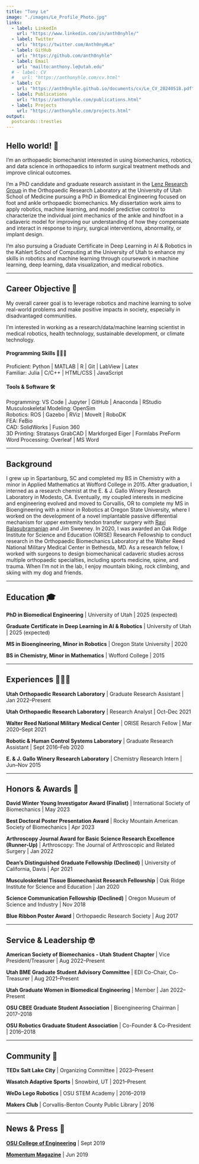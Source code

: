 ```yaml
---
title: "Tony Le"
image: "./images/Le_Profile_Photo.jpg"
links:
  - label: LinkedIn
    url: "https://www.linkedin.com/in/anth0nyhle/"
  - label: Twitter
    url: "https://twitter.com/Anth0nyHLe"
  - label: GitHub
    url: "https://github.com/anth0nyhle"
  - label: Email
    url: "mailto:anthony.le@utah.edu"
  # - label: CV
  #   url: "https://anthonyhle.com/cv.html"
  - label: CV
    url: "https://anth0nyhle.github.io/documents/cv/Le_CV_20240518.pdf"
  - label: Publications
    url: "https://anthonyhle.com/publications.html"
  - label: Projects
    url: "https://anthonyhle.com/projects.html"
output:
  postcards::trestles
---
```

 
## Hello world! 👋

I'm an orthopaedic biomechanist interested in using biomechanics, robotics, and data science in orthopaedics to inform surgical treatment methods and improve clinical outcomes.

<!-- I'm passionate about solving real world problems in medicine and sustainable development through engineering! -->

I'm a PhD candidate and graduate research assistant in the [Lenz Research Group](https://medicine.utah.edu/orthopaedics/research/labs/harold-dunn/groups/lenz) in the Orthopaedic Research Laboratory at the University of Utah School of Medicine pursuing a PhD in Biomedical Engineering focused on foot and ankle orthopaedic biomechanics. My dissertation work aims to apply robotics, machine learning, and model predictive control to characterize the individual joint mechanics of the ankle and hindfoot in a cadaveric model for improving our understanding of how they compensate and interact in response to injury, surgical interventions, abnormality, or implant design.

I'm also pursuing a Graduate Certificate in Deep Learning in AI & Robotics in the Kahlert School of Computing at the University of Utah to enhance my skills in robotics and machine learning through coursework in machine learning, deep learning, data visualization, and medical robotics.

******

## Career Objective 🚀

My overall career goal is to leverage robotics and machine learning to solve real-world problems and make positive impacts in society, especially in disadvantaged communities.

I'm interested in working as a research/data/machine learning scientist in medical robotics, health technology, sustainable development, or climate technology.

<!-- ****** -->

#### Programming Skills 👨🏻‍💻️

Proficient: Python | MATLAB | R | Git | LabView | Latex  
Familiar: Julia | C/C++ | HTML/CSS | JavaScript

#### Tools & Software 🛠️

Programming: VS Code | Jupyter | GitHub | Anaconda | RStudio  
Musculoskeletal Modeling: OpenSim  
Robotics: ROS | Gazebo | RViz | MoveIt | RoboDK  
FEA: FeBio  
CAD: SolidWorks | Fusion 360  
3D Printing: Stratasys GrabCAD | Markforged Eiger | Formlabs PreForm  
Word Processing: Overleaf | MS Word

******

## Background

I grew up in Spartanburg, SC and completed my BS in Chemistry with a minor in Applied Mathematics at Wofford College in 2015. After graduation, I interned as a research chemist at the E. & J. Gallo Winery Research Laboratory in Modesto, CA. Eventually, my coupled interests in medicine and engineering evolved and moved to Corvallis, OR to complete my MS in Bioengineering with a minor in Robotics at Oregon State University, where I worked on the development of a novel implantable passive differential mechanism for upper extremity tendon transfer surgery with [Ravi Balasubramanian](https://engineering.oregonstate.edu/people/ravi-balasubramanian) and Jim Sweeney. In 2020, I was awarded an Oak Ridge Institute for Science and Education (ORISE) Research Fellowship to conduct research in the Orthopaedic Biomechanics Laboratory at the Walter Reed National Military Medical Center in Bethesda, MD. As a research fellow, I worked with surgeons to design biomechanical cadaveric studies across multiple orthopaedic specialties, including sports medicine, spine, and trauma. When I'm not in the lab, I enjoy mountain biking, rock climbing, and skiing with my dog and friends.

******

## Education 🎓

**PhD in Biomedical Engineering** | University of Utah | 2025 (expected)

**Graduate Certificate in Deep Learning in AI & Robotics** | University of Utah | 2025 (expected)

**MS in Bioengineering, Minor in Robotics** | Oregon State University | 2020

**BS in Chemistry, Minor in Mathematics** | Wofford College | 2015

******

## Experiences 👨🏻‍🔬

**Utah Orthopaedic Research Laboratory** | Graduate Research Assistant | Jan 2022--Present

**Utah Orthopaedic Research Laboratory** | Research Analyst | Oct--Dec 2021

**Walter Reed National Military Medical Center** | ORISE Resarch Fellow | Mar 2020--Sept 2021

**Robotic & Human Control Systems Laboratory** | Graduate Research Assistant | Sept 2016--Feb 2020

**E. & J. Gallo Winery Research Laboratory** | Chemistry Research Intern | Jun--Nov 2015

******

<!-- ## Recent Publications 📚 -->

<!-- 1.  -->

<!-- ## Projects 👨🏻‍💻 -->

<!-- **Mobile Air Quality Monitoring in the Salt Lake Valley:** Visualized air quality data collected from research-grade pollutant sensors on light-rail cars and e-buses (courtesy of the Department of Atmospheric Sciences at the University of Utah) in conjunction with socioeconomic data by ZCTA to underscore the disparities in air quality exposure and the environmental injustice for those living in the west side of the Salt Lake Valley (Python: [Code](https://github.com/anth0nyhle/MobileAirQualitySLV)) -->

<!-- **Finite Element Model of Biphasic Contact in the Tibiotalar Joint:** Developed finite element models that represent the tibiotalar joint with different articular morphologies to investigate the biphasic-on-biphasic contact in healthy and progressively osteoarthritic conditions (FeBio; [Models](https://github.com/anth0nyhle/TibiotalarFEModel)) -->

<!-- **Monte Carlo Simulation of the Monte Hall Problem:** Implemented Monte Carlo simulation in a game show given choice of three doors, a car behind one and goats behind others (Julia; [Code](https://github.com/anth0nyhle/OSUCoursework/tree/main/CHE599-IntroDataScience/hw1)) -->

<!-- **Stability Analysis of a Nonlinear Model Predictive Controller for Functional Electrical Stimulation:** Examined NMPC stability using Lyapunov Theory; tuned PID controller for leg extension in musculoskeletal model (MATLAB; [Code](https://github.com/anth0nyhle/MuscleForceController)) -->

<!-- **Implementation and Examination of a Mathematical Model for Predicting Muscle Force and Fatigue:** Utilized MATLAB Ode45 to model isometric muscle force; performed sensitivity analysis on physiological parameters in force and fatigue prediction (MATLAB; [Code](https://github.com/anth0nyhle/MuscleForceModel)) -->

<!-- **Implementation of Convolutions Neural Networks for Iceberg Classification in Satellite Radar Data:** Built CNN to identify if a remotely sensed object was a ship or iceberg in Kaggle competition (Python; [Code](https://github.com/anth0nyhle/IcebergClassifier)) -->

<!-- **Semi-Autonomous Mobile Robot for Jenga Gameplay:** Constructed mobile robot with 5 DOF manipulator -- 3D printed parts, DC motors, LIDAR, IMUs, Raspberry Pi, and microcontrollers; derived inverse kinematics for block picking; STOMP algorithm (Python, C++; [Code](https://github.com/anth0nyhle/OSUCoursework/tree/main/ROB521-AppliedRobotics/jengabot_project)) -->

<!-- **Trajectory Optimization of Human Arm Reaching Model in OpenSim:** Executed iLQR algorithm for object reaching task in biomechanical human arm model moving in sagittal plane (MATLAB; [Code](https://github.com/tapgar/iLQR_test)) -->

<!-- **Safe Feedback Motion Planning with Unknown Dynamics for Car Model in MATLAB:** Expanded stochastic trajectory optimization with LQR feedback control algorithm for mobile robot motion planning (MATLAB; [Code](https://github.com/tapgar/safe_exploration)) -->

<!-- ****** -->

## Honors & Awards 🏅

**David Winter Young Investigator Award (Finalist)** | International Society of Biomechanics | May 2023

**Best Doctoral Poster Presentation Award** | Rocky Mountain American Society of Biomechanics | Apr 2023

**Arthroscopy Journal Award for Basic Science Research Excellence (Runner-Up)** | Arthroscopy: The Journal of Arthroscopic and Related Surgery | Jan 2022

**Dean's Distinguished Graduate Fellowship (Declined)** | University of California, Davis | Apr 2021

**Musculoskeletal Tissue Biomechanist Research Fellowship** | Oak Ridge Institute for Science and Education | Jan 2020

**Science Communication Fellowship (Declined)** | Oregon Museum of Science and Industry | Nov 2018

**Blue Ribbon Poster Award** | Orthopaedic Research Society | Aug 2017

******

## Service & Leadership 🤓

**American Society of Biomechanics - Utah Student Chapter** | Vice President/Treasurer | Aug 2022--Present

<!-- **American Society of Biomechanics - Utah Student Chapter** | Member | Jan 2022--Present -->

**Utah BME Graduate Student Advisory Committee** | EDI Co-Chair, Co-Treasurer | Aug 2021--Present

<!-- **Utah BME Graduate Student Advisory Committee** | Member | Jan 2022--Present -->

**Utah Graduate Women in Biomedical Engineering** | Member | Jan 2022--Present

**OSU CBEE Graduate Student Association** | Bioengineering Chairman | 2017--2018

<!-- **OSU CBEE Graduate Student Association** | Member | 2016--2020 -->

**OSU Robotics Graduate Student Association** | Co-Founder & Co-President | 2016--2018

<!-- **OSU Robotics Graduate Student Association** | Member | 2016--2020 -->

******

## Community 🌱

**TEDx Salt Lake City** | Organizing Committee | 2023--Present

**Wasatch Adaptive Sports** | Snowbird, UT | 2021--Present

**WeDo Lego Robotics** | OSU STEM Academy | 2016--2019

**Makers Club** | Corvallis-Benton County Public Library | 2016

******

## News & Press 📰

[**OSU College of Engineering**](https://cbee.oregonstate.edu/node/809) | Sept 2019

[**Momentum Magazine**](http://www.journalgraphicsdigitalpublications.com/epubs/OSUALUMNIASSOCIATIONINC/MomentumSpring2019/viewer/desktop/) | Jun 2019
